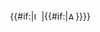 <div style="position: relative; width: {{{size|45px}}}; z-index: 1; {{{style|}}}">
{{IPA soundbox|{{{1}}}|{{{2|}}}|size={{{size|45px}}}}}
<div style="position: absolute; right: 0; bottom: 0; z-index: 2;">{{#if:{{{2|}}}|[[File:Info Simple.svg|12px|Information on the sound|link=File:{{{2}}}]]|{{#if:{{IPA symbol|{{{1}}}|blank|output=audio}}|[[File:Info Simple.svg|12px|About this sound|link=File:{{IPA symbol|{{{1}}}|blank|output=audio}}]]}}}}</div>
</div>